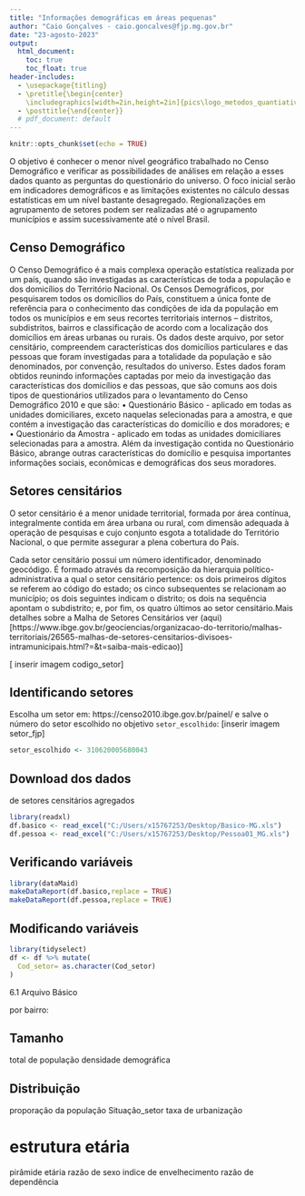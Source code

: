 ```yaml
---
title: "Informações demográficas em áreas pequenas"
author: "Caio Gonçalves - caio.goncalves@fjp.mg.gov.br"
date: "23-agosto-2023"
output:
  html_document: 
    toc: true
    toc_float: true
header-includes:
  - \usepackage{titling}
  - \pretitle{\begin{center}
    \includegraphics[width=2in,height=2in]{pics\logo_metodos_quantiativos.png}\LARGE\\}
  - \posttitle{\end{center}}
  # pdf_document: default
---
```


```r
knitr::opts_chunk$set(echo = TRUE)
```

O objetivo é conhecer o menor nível geográfico trabalhado no Censo Demográfico e verificar as possibilidades de análises em relação a esses dados quanto as perguntas do questionário do universo. O foco inicial serão em indicadores demográficos e as limitações existentes no cálculo dessas estatísticas em um nível bastante desagregado. Regionalizações em agrupamento de setores podem ser realizadas até o agrupamento municípios e assim sucessivamente até o nível Brasil.

## Censo Demográfico

O Censo Demográfico é a mais complexa operação estatística realizada por um país, quando são investigadas as características de toda a população e dos domicílios do Território Nacional.
Os Censos Demográficos, por pesquisarem todos os domicílios do País, constituem a única fonte de referência para o conhecimento das condições de ida da população em todos os municípios e em seus recortes territoriais internos – distritos, subdistritos, bairros e classificação de acordo com a localização dos domicílios em áreas urbanas ou rurais.
Os dados deste arquivo, por setor censitário, compreendem características dos domicílios particulares e das pessoas que foram investigadas para a totalidade da população e são denominados, por convenção, resultados do universo. Estes dados foram obtidos reunindo informações captadas por meio da investigação das características dos domicílios e das pessoas, que são comuns aos dois tipos de questionários utilizados para o levantamento do Censo Demográfico 2010 e que são:
• Questionário Básico - aplicado em todas as unidades domiciliares, exceto naquelas selecionadas para a amostra, e que contém a investigação das características do domicílio e dos moradores; e
• Questionário da Amostra - aplicado em todas as unidades domiciliares selecionadas para a amostra. Além da investigação contida no Questionário Básico, abrange outras características do domicílio e pesquisa importantes informações sociais, econômicas e demográficas dos seus moradores.


## Setores censitários
O setor censitário é a menor unidade territorial, formada por área contínua, integralmente contida em área urbana ou rural, com dimensão adequada à operação de pesquisas e cujo conjunto esgota a totalidade do Território Nacional, o que permite assegurar a plena cobertura do País.

Cada setor censitário possui um número identificador, denominado geocódigo. É formado através da recomposição da hierarquia político-administrativa a qual o setor censitário pertence: os dois primeiros dígitos se referem ao código do estado; os cinco subsequentes se relacionam ao município; os dois seguintes indicam o distrito; os dois na sequência apontam o subdistrito; e, por fim, os quatro últimos ao setor censitário.Mais detalhes sobre a Malha de Setores Censitários ver (aqui)[https://www.ibge.gov.br/geociencias/organizacao-do-territorio/malhas-territoriais/26565-malhas-de-setores-censitarios-divisoes-intramunicipais.html?=&t=saiba-mais-edicao)]

[ inserir imagem codigo_setor]

## Identificando setores

Escolha um setor em: https://censo2010.ibge.gov.br/painel/ e salve o número do setor escolhido no objetivo `setor_escolhido`:
[inserir imagem setor_fjp]
```r
setor_escolhido <- 310620005680043
```

## Download dos dados 


de setores censitários agregados

```r
library(readxl)
df.basico <- read_excel("C:/Users/x15767253/Desktop/Basico-MG.xls")
df.pessoa <- read_excel("C:/Users/x15767253/Desktop/Pessoa01_MG.xls")
```
## Verificando variáveis
```r
library(dataMaid)
makeDataReport(df.basico,replace = TRUE)
makeDataReport(df.pessoa,replace = TRUE)

```
## Modificando variáveis
```r
library(tidyselect)
df <- df %>% mutate(
  Cod_setor= as.character(Cod_setor)
)

```
6.1 Arquivo Básico

por bairro:

## Tamanho
total de população
densidade demográfica

## Distribuição
proporação da população
Situação_setor
taxa de urbanização

# estrutura etária
pirâmide etária
razão de sexo
indice de envelhecimento
razão de dependência
